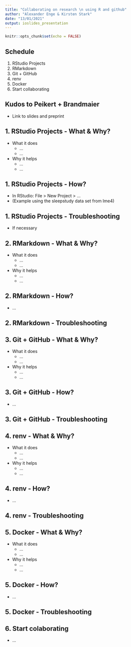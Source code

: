 ```yaml
---
title: "Collaborating on research \n using R and github"
author: "Alexander Enge & Kirsten Stark"
date: "13/01/2021"
output: ioslides_presentation
---
```


```r
knitr::opts_chunk$set(echo = FALSE)
```

## Schedule

1. RStudio Projects
2. RMarkdown
3. Git + GitHub
4. renv
5. Docker
6. Start collaborating

## Kudos to Peikert + Brandmaier

- Link to slides and preprint

## 1. RStudio Projects - What & Why?

- What it does
  + ...
  + ...
- Why it helps
  + ...
  + ...

## 1. RStudio Projects - How?

- In RStudio: File > New Project > ...
- (Example using the sleepstudy data set from lme4)

## 1. RStudio Projects - Troubleshooting

- If necessary

## 2. RMarkdown - What & Why?

- What it does
  + ...
  + ...
- Why it helps
  + ...
  + ...

## 2. RMarkdown - How?

- ...

## 2. RMarkdown - Troubleshooting

## 3. Git + GitHub - What & Why?

- What it does
  + ...
  + ...
- Why it helps
  + ...
  + ...

## 3. Git + GitHub - How?

- ...

## 3. Git + GitHub - Troubleshooting

## 4. renv - What & Why?

- What it does
  + ...
  + ...
- Why it helps
  + ...
  + ...

## 4. renv - How?

- ...

## 4. renv - Troubleshooting

## 5. Docker - What & Why?

- What it does
  + ...
  + ...
- Why it helps
  + ...
  + ...

## 5. Docker - How?

- ...

## 5. Docker - Troubleshooting

## 6. Start colaborating

- ...

